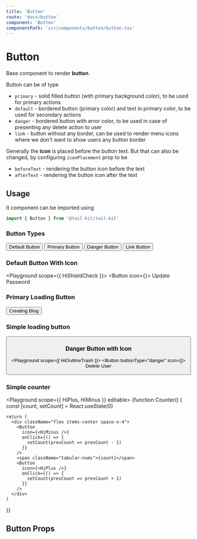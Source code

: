 ```yaml
---
title: 'Button'
route: 'docs/button'
component: 'Button'
componentPath: 'src/components/button/button.tsx'
---
```



# Button

Base component to render **button**.

Button can be of type

- `primary` - solid filled button (with primary background color), to be used for primary actions
- `default` - bordered button (primary color) and text in primary color, to be used for secondary actions
- `danger` - bordered button with error color, to be used in case of presenting any delete action to user
- `link` - button without any border, can be used to render menu icons where we don't want to show users any button border

Generally the **icon** is placed before the button text. But that can also be changed, by configuring `iconPlacement` prop to be

- `beforeText` - rendering the button icon before the text
- `afterText` - rendering the button icon after the text

## Usage

It component can be imported using

```jsx
import { Button } from '@tail-kit/tail-kit'
```

### Button Types

<Playground>
  <div className="flex items-center space-x-4">
    <Button>Default Button</Button>
    <Button buttonType="primary">Primary Button</Button>
    <Button buttonType="danger">Danger Button</Button>
    <Button buttonType="link">Link Button</Button>
  </div>
</Playground>

### Default Button With Icon

<Playground  scope={{ HiShieldCheck }}>
  <Button icon={<HiShieldCheck />}>
    Update Password
  </Button>
</Playground>

### Primary Loading Button

<Playground>
  <Button loading buttonType="primary">
    Creating Blog
  </Button>
</Playground>

### Simple loading button

<Playground>
  <Button loading />
</Playground>

### Danger Button with Icon

<Playground scope={{ HiOutlineTrash }}>
  <Button buttonType="danger" icon={<HiOutlineTrash />}>
    Delete User
  </Button>
</Playground>

### Simple counter

<Playground scope={{ HiPlus, HiMinus }} editable>
  {function Counter() {
    const [count, setCount] = React.useState(0)

    return (
      <div className="flex items-center space-x-4">
        <Button
          icon={<HiMinus />}
          onClick={() => {
            setCount(prevCount => prevCount - 1)
          }}
        />
        <span className="tabular-nums">{count}</span>
        <Button
          icon={<HiPlus />}
          onClick={() => {
            setCount(prevCount => prevCount + 1)
          }}
        />
      </div>
    )
  }}
</Playground>

## Button Props

<PropsTable />
